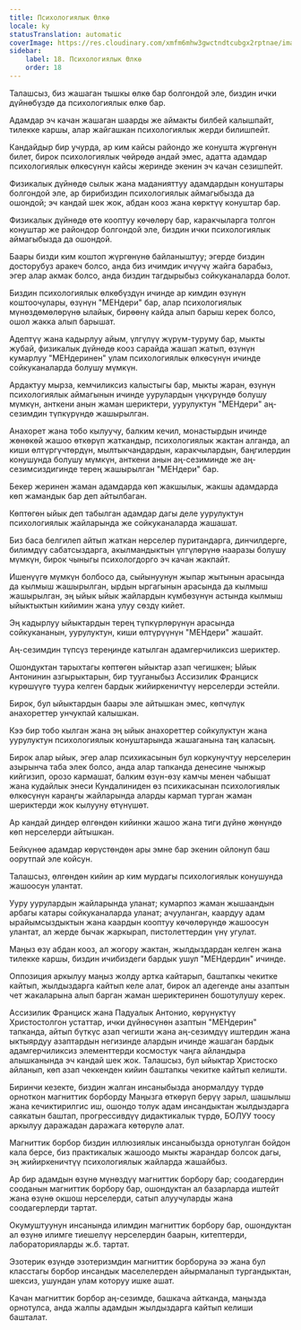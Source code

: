 ```yaml
---
title: Психологиялык Өлкө
locale: ky
statusTranslation: automatic
coverImage: https://res.cloudinary.com/xmfm6mhw3gwctndtcubgx2rptnae/image/upload/v1741354419/small_cover_la_gran_rebelion_28716e29d2.webp
sidebar:
    label: 18. Психологиялык Өлкө
    order: 18
---
```

Талашсыз, биз жашаган тышкы өлкө бар болгондой эле, биздин ички дүйнөбүздө да психологиялык өлкө бар.

Адамдар эч качан жашаган шаарды же аймакты билбей калышпайт, тилекке каршы, алар жайгашкан психологиялык жерди билишпейт.

Кандайдыр бир учурда, ар ким кайсы райондо же конушта жүргөнүн билет, бирок психологиялык чөйрөдө андай эмес, адатта адамдар психологиялык өлкөсүнүн кайсы жеринде экенин эч качан сезишпейт.

Физикалык дүйнөдө сылык жана маданияттуу адамдардын конуштары болгондой эле, ар бирибиздин психологиялык аймагыбызда да ошондой; эч кандай шек жок, абдан кооз жана көрктүү конуштар бар.

Физикалык дүйнөдө өтө кооптуу көчөлөрү бар, каракчыларга толгон конуштар же райондор болгондой эле, биздин ички психологиялык аймагыбызда да ошондой.

Баары бизди ким коштоп жүргөнүнө байланыштуу; эгерде биздин досторубуз аракеч болсо, анда биз ичимдик ичүүчү жайга барабыз, эгер алар акмак болсо, анда биздин тагдырыбыз сойкуканаларда болот.

Биздин психологиялык өлкөбүздүн ичинде ар кимдин өзүнүн коштоочулары, өзүнүн "МЕНдери" бар, алар психологиялык мүнөздөмөлөрүнө ылайык, бирөөнү кайда алып барыш керек болсо, ошол жакка алып барышат.

Адептүү жана кадырлуу айым, үлгүлүү жүрүм-туруму бар, мыкты жубай, физикалык дүйнөдө кооз сарайда жашап жатып, өзүнүн кумарлуу "МЕНдеринен" улам психологиялык өлкөсүнүн ичинде сойкуканаларда болушу мүмкүн.

Ардактуу мырза, кемчиликсиз калыстыгы бар, мыкты жаран, өзүнүн психологиялык аймагынын ичинде уурулардын үңкүрүндө болушу мүмкүн, анткени анын жаман шериктери, уурулуктун "МЕНдери" аң-сезимдин түпкүрүндө жашырылган.

Анахорет жана тобо кылуучу, балким кечил, монастырдын ичинде жөнөкөй жашоо өткөрүп жаткандыр, психологиялык жактан алганда, ал киши өлтүргүчтөрдүн, мылтыкчандардын, каракчылардын, баңгилердин конушунда болушу мүмкүн, анткени анын аң-сезиминде же аң-сезимсиздигинде терең жашырылган "МЕНдери" бар.

Бекер жеринен жаман адамдарда көп жакшылык, жакшы адамдарда көп жамандык бар деп айтылбаган.

Көптөгөн ыйык деп табылган адамдар дагы деле уурулуктун психологиялык жайларында же сойкуканаларда жашашат.

Биз баса белгилеп айтып жаткан нерселер пуритандарга, динчилдерге, билимдүү сабатсыздарга, акылмандыктын үлгүлөрүнө нааразы болушу мүмкүн, бирок чыныгы психологдорго эч качан жакпайт.

Ишенүүгө мүмкүн болбосо да, сыйынуунун жыпар жытынын арасында да кылмыш жашырылган, ырдын ыргагынын арасында да кылмыш жашырылган, эң ыйык ыйык жайлардын күмбөзүнүн астында кылмыш ыйыктыктын кийимин жана улуу сөздү кийет.

Эң кадырлуу ыйыктардын терең түпкүрлөрүнүн арасында сойкукананын, уурулуктун, киши өлтүрүүнүн "МЕНдери" жашайт.

Аң-сезимдин түпсүз тереңинде катылган адамгерчиликсиз шериктер.

Ошондуктан тарыхтагы көптөгөн ыйыктар азап чегишкен; Ыйык Антонинин азгырыктарын, бир тууганыбыз Ассизилик Франциск күрөшүүгө туура келген бардык жийиркеничтүү нерселерди эстейли.

Бирок, бул ыйыктардын баары эле айтышкан эмес, көпчүлүк анахореттер унчукпай калышкан.

Кээ бир тобо кылган жана эң ыйык анахореттер сойкулуктун жана уурулуктун психологиялык конуштарында жашаганына таң каласың.

Бирок алар ыйык, эгер алар психикасынын бул коркунучтуу нерселерин азырынча таба элек болсо, анда алар тапканда денесине чынжыр кийгизип, орозо кармашат, балким өзүн-өзү камчы менен чабышат жана кудайлык энеси Кундалиниден өз психикасынан психологиялык өлкөсүнүн караңгы жайларында аларды кармап турган жаман шериктерди жок кылууну өтүнүшөт.

Ар кандай диндер өлгөндөн кийинки жашоо жана тиги дүйнө жөнүндө көп нерселерди айтышкан.

Бейкүнөө адамдар көрүстөндөн ары эмне бар экенин ойлонуп баш оорутпай эле койсун.

Талашсыз, өлгөндөн кийин ар ким мурдагы психологиялык конушунда жашоосун улантат.

Ууру уурулардын жайларында уланат; кумарпоз жаман жышаандын арбагы катары сойкуканаларда уланат; ачууланган, каардуу адам ырайымсыздыктын жана каардын кооптуу көчөлөрүндө жашоосун улантат, ал жерде бычак жаркырап, пистолеттердин үнү угулат.

Маңыз өзү абдан кооз, ал жогору жактан, жылдыздардан келген жана тилекке каршы, биздин ичибиздеги бардык ушул "МЕНдердин" ичинде.

Оппозиция аркылуу маңыз жолду артка кайтарып, баштапкы чекитке кайтып, жылдыздарга кайтып келе алат, бирок ал адегенде аны азаптын чет жакаларына алып барган жаман шериктеринен бошотулушу керек.

Ассизилик Франциск жана Падуалык Антонио, көрүнүктүү Христостолгон устаттар, ички дүйнөсүнөн азаптын "МЕНдерин" тапканда, айтып бүткүс азап чегишти жана аң-сезимдүү иштердин жана ыктыярдуу азаптардын негизинде алардын ичинде жашаган бардык адамгерчиликсиз элементтерди космостук чаңга айландыра алышканында эч кандай шек жок. Талашсыз, бул ыйыктар Христоско айланып, көп азап чеккенден кийин баштапкы чекитке кайтып келишти.

Биринчи кезекте, биздин жалган инсаныбызда анормалдуу түрдө орноткон магниттик борборду Маңызга өткөрүп берүү зарыл, шашылыш жана кечиктирилгис иш, ошондо толук адам инсандыктан жылдыздарга саякатын баштап, прогрессивдүү дидактикалык түрдө, БОЛУУ тоосу аркылуу даражадан даражага көтөрүлө алат.

Магниттик борбор биздин иллюзиялык инсаныбызда орнотулган бойдон кала берсе, биз практикалык жашоодо мыкты жарандар болсок дагы, эң жийиркеничтүү психологиялык жайларда жашайбыз.

Ар бир адамдын өзүнө мүнөздүү магниттик борбору бар; соодагердин сооданын магниттик борбору бар, ошондуктан ал базарларда иштейт жана өзүнө окшош нерселерди, сатып алуучуларды жана соодагерлерди тартат.

Окумуштуунун инсанында илимдин магниттик борбору бар, ошондуктан ал өзүнө илимге тиешелүү нерселердин баарын, китептерди, лабораторияларды ж.б. тартат.

Эзотерик өзүндө эзотеризмдин магниттик борборуна ээ жана бул класстагы борбор инсандык маселелерден айырмаланып тургандыктан, шексиз, ушундан улам которуу ишке ашат.

Качан магниттик борбор аң-сезимде, башкача айтканда, маңызда орнотулса, анда жалпы адамдын жылдыздарга кайтып келиши башталат.

